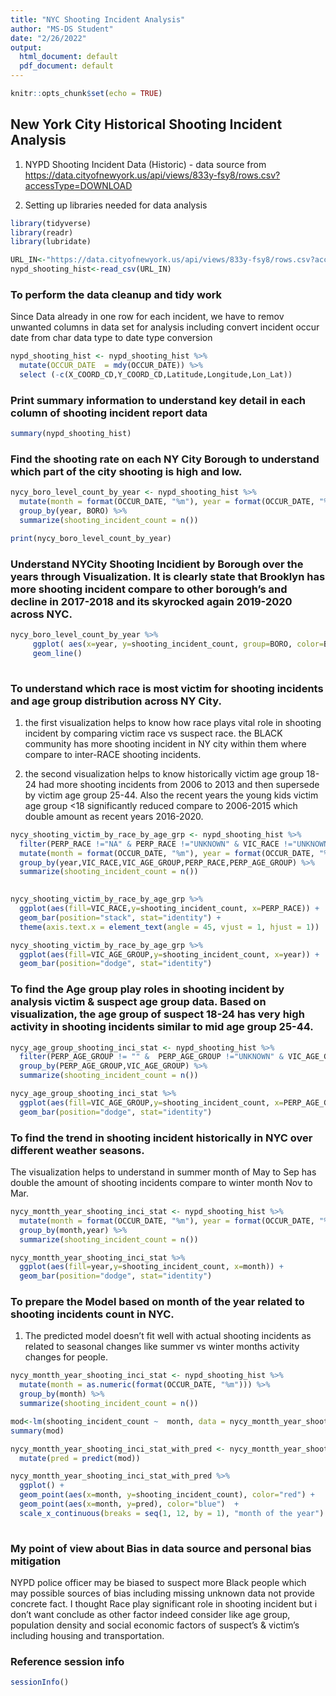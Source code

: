 ```yaml
---
title: "NYC Shooting Incident Analysis"
author: "MS-DS Student"
date: "2/26/2022"
output:
  html_document: default
  pdf_document: default
---
```


```r
knitr::opts_chunk$set(echo = TRUE)
```

## New York City Historical Shooting Incident Analysis

1. NYPD Shooting Incident Data (Historic) - data source from <https://data.cityofnewyork.us/api/views/833y-fsy8/rows.csv?accessType=DOWNLOAD>

2. Setting up libraries needed for data analysis

```r
library(tidyverse)
library(readr)
library(lubridate)

URL_IN<-"https://data.cityofnewyork.us/api/views/833y-fsy8/rows.csv?accessType=DOWNLOAD"
nypd_shooting_hist<-read_csv(URL_IN)


```

### To perform the data cleanup and tidy work
Since Data already in one row for each incident, we have to remov unwanted columns in data set for analysis including convert incident occur date from char data type to date type conversion

```r
nypd_shooting_hist <- nypd_shooting_hist %>% 
  mutate(OCCUR_DATE  = mdy(OCCUR_DATE)) %>%
  select (-c(X_COORD_CD,Y_COORD_CD,Latitude,Longitude,Lon_Lat))

```

### Print summary information to understand key detail in each column of shooting incident report data
``` r
summary(nypd_shooting_hist)
```

### Find the shooting rate on each NY City Borough to understand which part of the city shooting is high and low.
``` r
nycy_boro_level_count_by_year <- nypd_shooting_hist %>%
  mutate(month = format(OCCUR_DATE, "%m"), year = format(OCCUR_DATE, "%Y")) %>%
  group_by(year, BORO) %>%
  summarize(shooting_incident_count = n())

print(nycy_boro_level_count_by_year)

```


### Understand NYCity Shooting Incidient by Borough over the years through Visualization. It is clearly state that Brooklyn has more shooting incident compare to other borough's and decline in 2017-2018 and its skyrocked again 2019-2020 across NYC. 
 

```r
nycy_boro_level_count_by_year %>%
     ggplot( aes(x=year, y=shooting_incident_count, group=BORO, color=BORO)) +
     geom_line()
  
```

### To understand which race is most victim for shooting incidents and age group distribution across NY City. 

1. the first visualization helps to know how race plays vital role in shooting incident by comparing victim race vs suspect race. the BLACK community has more shooting incident in NY city within them where compare to inter-RACE shooting incidents.    

2. the second visualization helps to know historically victim age group 18-24 had more shooting incidents from 2006 to 2013 and then supersede by victim age group 25-44. Also the recent years the young kids victim age group <18 significantly reduced compare to 2006-2015 which double amount as recent years 2016-2020.    

```r
nycy_shooting_victim_by_race_by_age_grp <- nypd_shooting_hist %>%
  filter(PERP_RACE !="NA" & PERP_RACE !="UNKNOWN" & VIC_RACE !="UNKNOWN") %>%
  mutate(month = format(OCCUR_DATE, "%m"), year = format(OCCUR_DATE, "%Y")) %>%
  group_by(year,VIC_RACE,VIC_AGE_GROUP,PERP_RACE,PERP_AGE_GROUP) %>%
  summarize(shooting_incident_count = n())

 
nycy_shooting_victim_by_race_by_age_grp %>%
  ggplot(aes(fill=VIC_RACE,y=shooting_incident_count, x=PERP_RACE)) + 
  geom_bar(position="stack", stat="identity") + 
  theme(axis.text.x = element_text(angle = 45, vjust = 1, hjust = 1))

nycy_shooting_victim_by_race_by_age_grp %>%
  ggplot(aes(fill=VIC_AGE_GROUP,y=shooting_incident_count, x=year)) + 
  geom_bar(position="dodge", stat="identity")

```

### To find the Age group play roles in shooting incident by analysis victim & suspect age group data. Based on visualization, the age group of suspect 18-24 has very high activity in shooting incidents similar to mid age group 25-44. 

```r
nycy_age_group_shooting_inci_stat <- nypd_shooting_hist %>%
  filter(PERP_AGE_GROUP != "" &  PERP_AGE_GROUP !="UNKNOWN" & VIC_AGE_GROUP !="" &   VIC_AGE_GROUP !="UNKNOWN" & PERP_AGE_GROUP!=1020 & PERP_AGE_GROUP!=940 & PERP_AGE_GROUP!=224 )  %>%
  group_by(PERP_AGE_GROUP,VIC_AGE_GROUP) %>%
  summarize(shooting_incident_count = n())

nycy_age_group_shooting_inci_stat %>%
  ggplot(aes(fill=VIC_AGE_GROUP,y=shooting_incident_count, x=PERP_AGE_GROUP )) +
  geom_bar(position="dodge", stat="identity")
```

### To find the trend in shooting incident historically in NYC over different weather seasons.
The visualization helps to understand in summer month of May to Sep has double the amount of shooting incidents compare to winter month Nov to Mar. 

```r
nycy_montth_year_shooting_inci_stat <- nypd_shooting_hist %>%
  mutate(month = format(OCCUR_DATE, "%m"), year = format(OCCUR_DATE, "%Y")) %>%
  group_by(month,year) %>%
  summarize(shooting_incident_count = n())

nycy_montth_year_shooting_inci_stat %>%
  ggplot(aes(fill=year,y=shooting_incident_count, x=month)) +
  geom_bar(position="dodge", stat="identity")


```

### To prepare the Model based on month of the year related to shooting incidents count in NYC.  

1. The predicted model doesn't fit well with actual shooting incidents as related to seasonal changes like summer vs winter months activity changes for people.  

```r

nycy_montth_year_shooting_inci_stat <- nypd_shooting_hist %>%
  mutate(month = as.numeric(format(OCCUR_DATE, "%m"))) %>%
  group_by(month) %>%
  summarize(shooting_incident_count = n())

mod<-lm(shooting_incident_count ~  month, data = nycy_montth_year_shooting_inci_stat )
summary(mod)

nycy_montth_year_shooting_inci_stat_with_pred <- nycy_montth_year_shooting_inci_stat %>%
  mutate(pred = predict(mod))

nycy_montth_year_shooting_inci_stat_with_pred %>%
  ggplot() +
  geom_point(aes(x=month, y=shooting_incident_count), color="red") +
  geom_point(aes(x=month, y=pred), color="blue")  + 
  scale_x_continuous(breaks = seq(1, 12, by = 1), "month of the year")
  
```

### My point of view about Bias in data source and personal bias mitigation
NYPD police officer may be biased to suspect more Black people which may possible sources of bias including missing unknown data not provide concrete fact. I thought Race play significant role in shooting incident but i don't want conclude as other factor indeed consider like age group, population density and social economic factors of suspect's & victim's including housing and transportation. 

### Reference session info
```r
sessionInfo()
```
